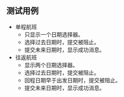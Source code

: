 ## 测试用例

* 单程航班
  * 只显示一个日期选择器。
  * 选择过去日期时，提交被阻止。
  * 提交未来日期时，显示成功消息。
* 往返航班
  * 显示两个日期选择器。
  * 选择过去日期时，提交被阻止。
  * 回程日期早于出发日期时，提交被阻止。
  * 提交未来日期时，显示成功消息。
